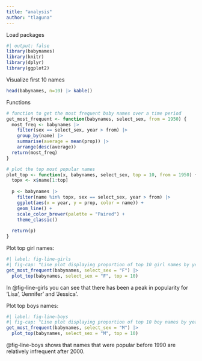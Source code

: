 ```yaml
---
title: "analysis"
author: "tlaguna"
---
```


Load packages

```r
#| output: false
library(babynames)
library(knitr)
library(dplyr)
library(ggplot2)
```

Visualize first 10 names

```r
head(babynames, n=10) |> kable()
```

Functions

```r
# function to get the most frequent baby names over a time period
get_most_frequent <- function(babynames, select_sex, from = 1950) {
  most_freq <- babynames |>
    filter(sex == select_sex, year > from) |>
    group_by(name) |>
    summarise(average = mean(prop)) |>
    arrange(desc(average))
  return(most_freq)
}

# plot the top most popular names
plot_top <- function(x, babynames, select_sex, top = 10, from = 1950) {
  topx <- x$name[1:top]
  
  p <- babynames |>
    filter(name %in% topx, sex == select_sex, year > from) |>
    ggplot(aes(x = year, y = prop, color = name)) +
    geom_line() +
    scale_color_brewer(palette = "Paired") +
    theme_classic()
  
  return(p)
}
```

Plot top girl names:

```r
#| label: fig-line-girls
#| fig-cap: "Line plot displaying proportion of top 10 girl names by year"
get_most_frequent(babynames, select_sex = "F") |>
  plot_top(babynames, select_sex = "F", top = 10)
```

In @fig-line-girls you can see that there has been a peak in popularity for 'Lisa', 'Jennifer' and 'Jessica'.

Plot top boys names:

```r
#| label: fig-line-boys
#| fig-cap: "Line plot displaying proportion of top 10 boy names by year"
get_most_frequent(babynames, select_sex = "M") |>
  plot_top(babynames, select_sex = "M", top = 10)
```

@fig-line-boys shows that names that were popular before 1990 are relatively infrequent after 2000.
